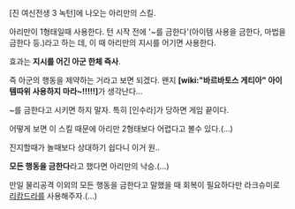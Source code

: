 [진 여신전생 3 녹턴]에 나오는 아리만의 스킬.

아리만이 1형태일때 사용한다. 턴 시작 전에 '~를 금한다'(아이템 사용을 금한다, 마법을 금한다 등.)라고 하는 데, 이 때 아리만의 지시를 어기면 사용한다.

효과는 '''지시를 어긴 아군 한체 즉사'''.

즉 아군의 행동을 제약하는 거라고 보면 되겠다. 왠지 '''[wiki:"바르바토스 게티아" 아이템따위 사용하지 마라~!!!!!]'''가 생각난다...

~를 금한다고 시키면 하지 말자. 특히 [인수라]가 당하면 게임 끝이다.

어떻게 보면 이 스킬 때문에 아리만 2형태보다 어렵다고 볼수 있다.(...)

진지할때가 놀때보다 상대하기 쉽다니 이거 원..


'''모든 행동을 금한다'''라고 했다면 아리만의 낙승.(...)


만일 물리공격 이외의 모든 행동을 금한다고 말했을 때 회복이 필요하다만 라크슈미로 [[리캄드라]]를 사용해주자.(...)
